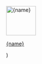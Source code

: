
  <Div width="80vw|20vw|12vw" textAlign="center">
    <A href={withPrefix(href)}>
      <Image
        src={image}
        alt={name}
        width="80vw|20vw|12vw"
        height="80vw|20vw|12vw"
      />
    </A>
    <P>
      <A href={withPrefix(href)}>{name}</A>
    </P>
  </Div>
)
